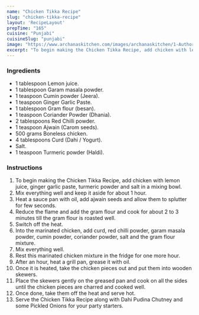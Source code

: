 ---
name: "Chicken Tikka Recipe"
slug: "chicken-tikka-recipe"
layout: 'RecipeLayout'
prepTime: "165"
cuisine: "Punjabi"
cuisineSlug: "punjabi"
image: "https://www.archanaskitchen.com/images/archanaskitchen/1-Author/sibyl_sunitha/Chicken_Tikka_Recipe_.jpg"
excerpt: "To begin making the Chicken Tikka Recipe, add chicken with lemon juice, ginger garlic paste, turmeric powder and salt in a mixing bowl"
---

### Ingredients

- 1 tablespoon Lemon juice.
- 1 tablespoon Garam masala powder.
- 1 teaspoon Cumin powder (Jeera).
- 1 teaspoon Ginger Garlic Paste.
- 1 tablespoon Gram flour (besan).
- 1 teaspoon Coriander Powder (Dhania).
- 2 tablespoons Red Chilli powder.
- 1 teaspoon Ajwain (Carom seeds).
- 500 grams Boneless chicken.
- 4 tablespoons Curd (Dahi / Yogurt).
- Salt.
- 1 teaspoon Turmeric powder (Haldi).

### Instructions

1. To begin making the Chicken Tikka Recipe, add chicken with lemon juice, ginger garlic paste, turmeric powder and salt in a mixing bowl.
1. Mix everything well and keep it aside for about 1 hour.
1. Heat a sauce pan with oil, add ajwain seeds and allow them to splutter for few seconds.
1. Reduce the flame and add the gram flour and cook for about 2 to 3 minutes till the gram flour is roasted well.
1. Switch off the heat.
1. Into the marinated chicken, add curd, red chilli powder, garam masala powder, cumin powder, coriander powder, salt and the gram flour mixture.
1. Mix everything well.
1. Rest this marinated chicken mixture in the fridge for one more hour.
1. After an hour, heat a grill pan, grease it with oil.
1. Once it is heated, take the chicken pieces out and put them into wooden skewers.
1. Place the skewers gently on the greased pan and cook on all the sides until the chicken pieces are charred and cooked well.
1. Once done, take them off the heat and serve hot.
1. Serve the Chicken Tikka Recipe along with Dahi Pudina Chutney and some Pickled Onions for your party starters.

